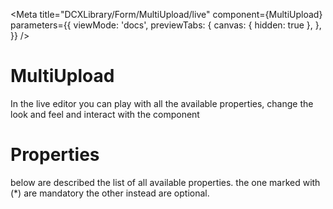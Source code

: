 
<Meta
  title="DCXLibrary/Form/MultiUpload/live"
  component={MultiUpload}
  parameters={{
    viewMode: 'docs',
    previewTabs: {
      canvas: { hidden: true },
    },
  }}
/>

# MultiUpload

In the live editor you can play with all the available properties, change the look and feel and interact with the component

<Canvas>
  <Story name="live">
    <MultiUploadLive />
  </Story>
</Canvas>

# Properties

below are described the list of all available properties. the one marked with (\*) are mandatory the other instead are optional.

<Props of={MultiUpload} />
